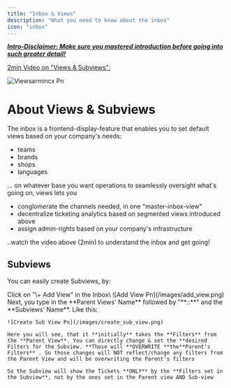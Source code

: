 ```yaml
---
title: "Inbox & Views"
description: "What you need to know about the inbox"
icon: "inbox"
---
```


[___Intro-Disclaimer: Make sure you mastered introduction before going into such greater detail\!___](https://docs.armin.cx/introduction)

[2min Video on "Views & Subviews":](https://www.loom.com/share/d98563e266114832ba2d3e531f593ad6?sid=d9e4c57a-f299-4fd6-862d-74db2b799222)

![Viewsarmincx Pn](/images/viewsarmincx.png)

# **About Views & Subviews**

The inbox is a frontend-display-feature that enables you to set default views based on your company's needs:

- teams
- brands
- shops
- languages

... on whatever base you want operations to seamlessly oversight what's going on, views lets you

- conglomerate the channels needed, in one "master-inbox-view"
- decentralize ticketing analytics based on segmented views introduced above
- assign admin-rights based on your company's infrastructure

..watch the video above (2min) to understand the inbox and get going\!

## Subviews

You can easily create Subviews, by:

<Steps>
  <Step title='Click on "Add View"'>
    Click on "\+ Add View" in the Inbox\
    ![Add View Pn](/images/add_view.png)
  </Step>
  <Step title="Create Subview">
    Next, you type in the **Parent Views' Name** followed by "**::**" and the **Subviews' Name**. Like this:

    ![Create Sub View Pn](/images/create_sub_view.png)

    Here you will see, that it **initially** takes the **Filters** from the **Parent View**. You can directly change & set the **desired Filters for the Subview. **Those will **OVERWRITE **the**Parent's Filters** . So those changes will NOT reflect/change any filters from the Parent View and will be overwriting the Parent's filters

    So the Subview will show the Tickets **ONLY** by the **Filters set in the Subview**, not by the ones set in the Parent view AND Sub-view
  </Step>
</Steps>